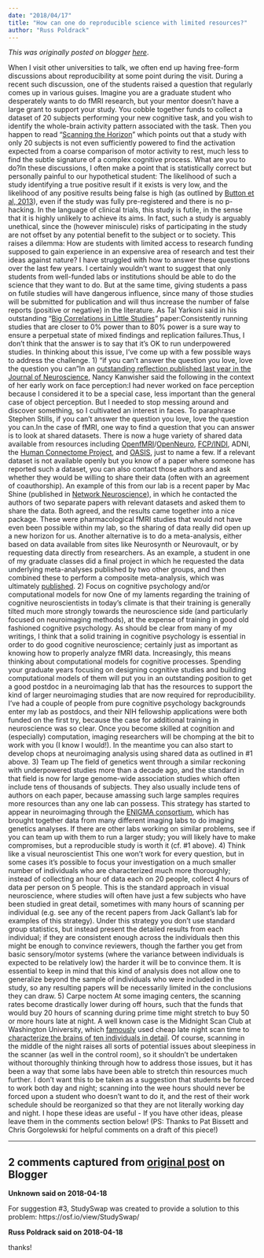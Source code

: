 ```yaml
---
date: "2018/04/17"
title: "How can one do reproducible science with limited resources?"
author: "Russ Poldrack"
---
```


*This was originally posted on blogger [here](https://russpoldrack.blogspot.com/2018/04/how-can-one-do-reproducible-science.html)*.

When I visit other universities to talk, we often end up having free-form discussions about reproducibility at some point during the visit.  During a recent such discussion, one of the students raised a question that regularly comes up in various guises. Imagine you are a graduate student who desperately wants to do fMRI research, but your mentor doesn’t have a large grant to support your study.  You cobble together funds to collect a dataset of 20 subjects performing your new cognitive task, and you wish to identify the whole-brain activity pattern associated with the task. Then you happen to read "[Scanning the Horizon](http://pilab.psy.utexas.edu/publications/Poldrack_NRN_2017.pdf)” which points out that a study with only 20 subjects is not even sufficiently powered to find the activation expected from a coarse comparison of motor activity to rest, much less to find the subtle signature of a complex cognitive process.  What are you to do?In these discussions, I often make a point that is statistically correct but personally painful to our hypothetical student:  The likelihood of such a study identifying a true positive result if it exists is very low, and the likelihood of any positive results being false is high (as outlined by [Button et al, 2013](https://www.nature.com/articles/nrn3475)), even if the study was fully pre-registered and there is no p-hacking.  In the language of clinical trials, this study is futile, in the sense that it is highly unlikely to achieve its aims. In fact, such a study is arguably unethical, since the (however miniscule) risks of participating in the study are not offset by any potential benefit to the subject or to society.  This raises a dilemma: How are students with limited access to research funding supposed to gain experience in an expensive area of research and test their ideas against nature? I have struggled with how to answer these questions over the last few years.  I certainly wouldn't want to suggest that only students from well-funded labs or institutions should be able to do the science that they want to do.  But at the same time, giving students a pass on futile studies will have dangerous influence, since many of those studies will be submitted for publication and will thus increase the number of false reports (positive or negative) in the literature.  As Tal Yarkoni said in his outstanding “[Big Correlations in Little Studies](http://pilab.psy.utexas.edu/publications/Yarkoni_PPS_2009.pdf)” paper:Consistently running studies that are closer to 0% power than to 80% power is a sure way to ensure a perpetual state of mixed findings and replication failures.Thus, I don’t think that the answer is to say that it’s OK to run underpowered studies.  In thinking about this issue, I’ve come up with a few possible ways to address the challenge. 1) "if you can’t answer the question you love, love the question you can"In an [outstanding reflection published last year in the Journal of Neuroscience](http://web.mit.edu/bcs/nklab/media/pdfs/Kanwisher.JN2017.pdf), Nancy Kanwisher said the following in the context of her early work on face perception:I had never worked on face perception because I considered it to be a special case, less important than the general case of object perception. But I needed to stop messing around and discover something, so I cultivated an interest in faces. To paraphrase Stephen Stills, if you can’t answer the question you love, love the question you can.In the case of fMRI, one way to find a question that you can answer is to look at shared datasets.  There is now a huge variety of shared data available from resources including [OpenfMRI](http://openfmri.org/)/[OpenNeuro](https://openneuro.org/), [FCP/INDI](http://fcon_1000.projects.nitrc.org/), ADNI, the [Human Connectome Project](https://www.humanconnectome.org/), and [OASIS](https://www.oasis-brains.org/), just to name a few. If  a relevant dataset is not available openly but you know of a paper where someone has reported such a dataset, you can also contact those authors and ask whether they would be willing to share their data (often with an agreement of coauthorship). An example of this from our lab is a recent paper by Mac Shine (published in [Network Neuroscience](https://www.mitpressjournals.org/doi/pdf/10.1162/NETN_a_00042)), in which he contacted the authors of two separate papers with relevant datasets and asked them to share the data. Both agreed, and the results came together into a nice package.  These were pharmacological fMRI studies that would not have even been possible within my lab, so the sharing of data really did open up a new horizon for us. Another alternative is to do a meta-analysis, either based on data available from sites like Neurosynth or Neurovault, or by requesting data directly from researchers.  As an example, a student in one of my graduate classes did a final project in which he requested the data underlying meta-analyses published by two other groups, and then combined these to perform a composite meta-analysis, which was ultimately [published](https://www.ncbi.nlm.nih.gov/pmc/articles/PMC5243799/).   2) Focus on cognitive psychology and/or computational models for now One of my laments regarding the training of cognitive neuroscientists in today’s climate is that their training is generally tilted much more strongly towards the neuroscience side (and particularly focused on neuroimaging methods), at the expense of training in good old fashioned cognitive psychology.  As should be clear from many of my writings, I think that a solid training in cognitive psychology is essential in order to do good cognitive neuroscience; certainly just as important as knowing how to properly analyze fMRI data. Increasingly, this means thinking about computational models for cognitive processes.  Spending your graduate years focusing on designing cognitive studies and building computational models of them will put you in an outstanding position to get a good postdoc in a neuroimaging lab that has the resources to support the kind of larger neuroimaging studies that are now required for reproducibility. I’ve had a couple of people from pure cognitive psychology backgrounds enter my lab as postdocs, and their NIH fellowship applications were both funded on the first try, because the case for additional training in neuroscience was so clear.  Once you become skilled at cognition and (especially) computation, imaging researchers will be chomping at the bit to work with you (I know I would!). In the meantime you can also start to develop chops at neuroimaging analysis using shared data as outlined in #1 above. 3) Team up The field of genetics went through a similar reckoning with underpowered studies more than a decade ago, and the standard in that field is now for large genome-wide association studies which often include tens of thousands of subjects.  They also usually include tens of authors on each paper, because amassing such large samples requires more resources than any one lab can possess. This strategy has started to appear in neuroimaging through the [ENIGMA consortium](http://enigma.ini.usc.edu/), which has brought together data from many different imaging labs to do imaging genetics analyses.  If there are other labs working on similar problems, see if you can team up with them to run a larger study; you will likely have to make compromises, but a reproducible study is worth it (cf. #1 above). 4) Think like a visual neuroscientist This one won’t work for every question, but in some cases it’s possible to focus your investigation on a much smaller number of individuals who are characterized much more thoroughly; instead of collecting an hour of data each on 20 people, collect 4 hours of data per person on 5 people.  This is the standard approach in visual neuroscience, where studies will often have just a few subjects who have been studied in great detail, sometimes with many hours of scanning per individual (e.g. see any of the recent papers from Jack Gallant’s lab for examples of this strategy). Under this strategy you don’t use standard group statistics, but instead present the detailed results from each individual; if they are consistent enough across the individuals then this might be enough to convince reviewers, though the farther you get from basic sensory/motor systems (where the variance between individuals is expected to be relatively low) the harder it will be to convince them.  It is essential to keep in mind that this kind of analysis does not allow one to generalize beyond the sample of individuals who were included in the study, so any resulting papers will be necessarily limited in the conclusions they can draw. 5) Carpe noctem At some imaging centers, the scanning rates become drastically lower during off hours, such that the funds that would buy 20 hours of scanning during prime time might stretch to buy 50 or more hours late at night.  A well known case is the Midnight Scan Club at Washington University, which [famously](https://www.sciencefriday.com/segments/the-midnight-scan-club/) used cheap late night scan time to [characterize the brains of ten individuals in detail](https://www.ncbi.nlm.nih.gov/pubmed/28757305). Of course, scanning in the middle of the night raises all sorts of potential issues about sleepiness in the scanner (as well in the control room), so it shouldn’t be undertaken without thoroughly thinking through how to address those issues, but it has been a way that some labs have been able to stretch thin resources much further.  I don’t want this to be taken as a suggestion that students be forced to work both day and night; scanning into the wee hours should never be forced upon a student who doesn’t want to do it, and the rest of their work schedule should be reorganized so that they are not literally working day and night. I hope these ideas are useful - If you have other ideas, please leave them in the comments section below! (PS: Thanks to Pat Bissett and Chris Gorgolewski for helpful comments on a draft of this piece!)  

---

## 2 comments captured from [original post](https://russpoldrack.blogspot.com/2018/04/how-can-one-do-reproducible-science.html) on Blogger

**Unknown said on 2018-04-18**

For suggestion #3, StudySwap was created to provide a solution to this problem: https://osf.io/view/StudySwap/

**Russ Poldrack said on 2018-04-18**

thanks!

